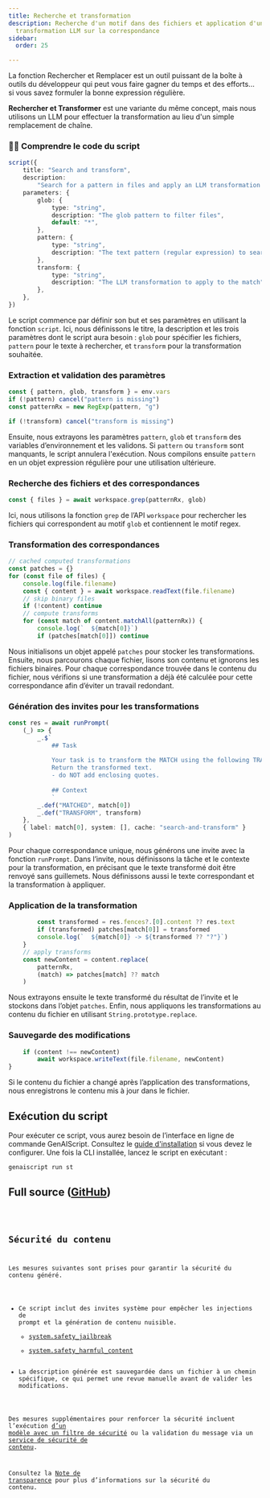 ```yaml
---
title: Recherche et transformation
description: Recherche d'un motif dans des fichiers et application d'une
  transformation LLM sur la correspondance
sidebar:
  order: 25

---
```



La fonction Rechercher et Remplacer est un outil puissant de la boîte à outils du développeur qui peut vous faire gagner du temps et des efforts...
si vous savez formuler la bonne expression régulière.

**Rechercher et Transformer** est une variante du même concept,
mais nous utilisons un LLM pour effectuer la transformation au lieu d'un simple remplacement de chaîne.

### 👩‍💻 Comprendre le code du script

```ts
script({
    title: "Search and transform",
    description:
        "Search for a pattern in files and apply an LLM transformation to the match",
    parameters: {
        glob: {
            type: "string",
            description: "The glob pattern to filter files",
            default: "*",
        },
        pattern: {
            type: "string",
            description: "The text pattern (regular expression) to search for",
        },
        transform: {
            type: "string",
            description: "The LLM transformation to apply to the match",
        },
    },
})
```

Le script commence par définir son but et ses paramètres en utilisant la fonction `script`. Ici, nous définissons le titre, la description et les trois paramètres dont le script aura besoin : `glob` pour spécifier les fichiers, `pattern` pour le texte à rechercher, et `transform` pour la transformation souhaitée.

### Extraction et validation des paramètres

```ts
const { pattern, glob, transform } = env.vars
if (!pattern) cancel("pattern is missing")
const patternRx = new RegExp(pattern, "g")

if (!transform) cancel("transform is missing")
```

Ensuite, nous extrayons les paramètres `pattern`, `glob` et `transform` des variables d’environnement et les validons. Si `pattern` ou `transform` sont manquants, le script annulera l'exécution. Nous compilons ensuite `pattern` en un objet expression régulière pour une utilisation ultérieure.

### Recherche des fichiers et des correspondances

```ts
const { files } = await workspace.grep(patternRx, glob)
```

Ici, nous utilisons la fonction `grep` de l’API `workspace` pour rechercher les fichiers qui correspondent au motif `glob` et contiennent le motif regex.

### Transformation des correspondances

```ts
// cached computed transformations
const patches = {}
for (const file of files) {
    console.log(file.filename)
    const { content } = await workspace.readText(file.filename)
    // skip binary files
    if (!content) continue
    // compute transforms
    for (const match of content.matchAll(patternRx)) {
        console.log(`  ${match[0]}`)
        if (patches[match[0]]) continue
```

Nous initialisons un objet appelé `patches` pour stocker les transformations. Ensuite, nous parcourons chaque fichier, lisons son contenu et ignorons les fichiers binaires. Pour chaque correspondance trouvée dans le contenu du fichier, nous vérifions si une transformation a déjà été calculée pour cette correspondance afin d’éviter un travail redondant.

### Génération des invites pour les transformations

```ts
const res = await runPrompt(
    (_) => {
        _.$`
            ## Task
            
            Your task is to transform the MATCH using the following TRANSFORM.
            Return the transformed text.
            - do NOT add enclosing quotes.
            
            ## Context
            `
        _.def("MATCHED", match[0])
        _.def("TRANSFORM", transform)
    },
    { label: match[0], system: [], cache: "search-and-transform" }
)
```

Pour chaque correspondance unique, nous générons une invite avec la fonction `runPrompt`. Dans l’invite, nous définissons la tâche et le contexte pour la transformation, en précisant que le texte transformé doit être renvoyé sans guillemets. Nous définissons aussi le texte correspondant et la transformation à appliquer.

### Application de la transformation

```ts
        const transformed = res.fences?.[0].content ?? res.text
        if (transformed) patches[match[0]] = transformed
        console.log(`  ${match[0]} -> ${transformed ?? "?"}`)
    }
    // apply transforms
    const newContent = content.replace(
        patternRx,
        (match) => patches[match] ?? match
    )
```

Nous extrayons ensuite le texte transformé du résultat de l’invite et le stockons dans l’objet `patches`. Enfin, nous appliquons les transformations au contenu du fichier en utilisant `String.prototype.replace`.

### Sauvegarde des modifications

```ts
    if (content !== newContent)
        await workspace.writeText(file.filename, newContent)
}
```

Si le contenu du fichier a changé après l’application des transformations, nous enregistrons le contenu mis à jour dans le fichier.

## Exécution du script

Pour exécuter ce script, vous aurez besoin de l’interface en ligne de commande GenAIScript. Consultez le [guide d'installation](https://microsoft.github.io/genaiscript/getting-started/installation) si vous devez le configurer. Une fois la CLI installée, lancez le script en exécutant :

```bash
genaiscript run st
```

## Full source ([GitHub](https://github.com/microsoft/genaiscript/blob/main/samples/sample/genaisrc/samples/st.genai.mts))

<Code code={source} wrap={true} lang="ts" title="st.genai.mts" />

## Sécurité du contenu

Les mesures suivantes sont prises pour garantir la sécurité du contenu généré.

* Ce script inclut des invites système pour empêcher les injections de prompt et la génération de contenu nuisible.
  * [system.safety\_jailbreak](../../reference/scripts/system#systemsafety_jailbreak/)
  * [system.safety\_harmful\_content](../../reference/scripts/system#systemsafety_harmful_content/)
* La description générée est sauvegardée dans un fichier à un chemin spécifique, ce qui permet une revue manuelle avant de valider les modifications.

Des mesures supplémentaires pour renforcer la sécurité incluent l’exécution [d’un modèle avec un filtre de sécurité](https://learn.microsoft.com/en-us/azure/ai-services/openai/concepts/content-filter?tabs=warning%2Cuser-prompt%2Cpython-new)
ou la validation du message via un [service de sécurité de contenu](../../reference/scripts/content-safety/).

Consultez la [Note de transparence](../../reference/transparency-note/) pour plus d’informations sur la sécurité du contenu.

